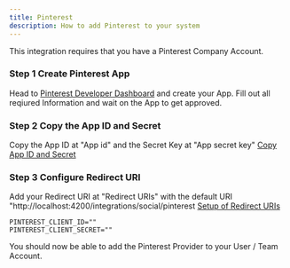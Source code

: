 ---
title: Pinterest
description: How to add Pinterest to your system
---


<Callout>
This integration requires that you have a Pinterest Company Account.
</Callout>

<Steps>

### Step 1 Create Pinterest App
Head to [Pinterest Developer Dashboard](https://developers.pinterest.com/apps/) and create your App. Fill out all reqiured Information and wait on the App to get approved.

### Step 2 Copy the App ID and Secret
Copy the App ID at "App id" and the Secret Key at "App secret key"
[Copy App ID and Secret](https://github.com/egelhaus/postiz-docs/blob/cfd39114ef6d44da864717b23d704f6265cefa84/public/images/providers/pinterest/pinterest-002.png)

### Step 3 Configure Redirect URI
Add your Redirect URI at "Redirect URIs" with the default URI "http://localhost:4200/integrations/social/pinterest
[Setup of Redirect URIs](https://github.com/egelhaus/postiz-docs/blob/d11ea333ad8d70c5dee7ac0ad76283ded514219b/public/images/providers/pinterest/pinterest-001.png)

</Steps>

```env
PINTEREST_CLIENT_ID=""
PINTEREST_CLIENT_SECRET=""
```

You should now be able to add the Pinterest Provider to your User / Team Account.